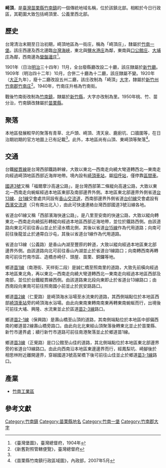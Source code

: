 {{noteTA　
|1 = zh-cn:庄; zh-hk:庄; zh-tw:庄;
}}
'''崎頂'''，是[[臺灣|臺灣]][[苗栗縣|苗栗縣]][[竹南鎮|竹南鎮]]的一個傳統地域名稱，位於該鎮北部。相較於今日行政區，其範圍大致包括崎頂里、公義里西北部。

==歷史==
台灣清治末期至日治初期，崎頂地區為一街庄，稱為「崎頂庄」，隸屬於[[竹南一堡|竹南一堡]]。該庄西邊及西北邊臨[[台灣海峽|台灣海峽]]，東北與[[鹽水港_(新竹市)|鹽水港庄]]為鄰，東南與[[口公館庄|口公館庄]]、[[大埔_(苗栗縣竹南鎮)|大埔庄]]為鄰，西南邊為[[營盤邊庄|營盤邊庄]]<ref name="臺灣堡圖">《臺灣堡圖》，臺灣總督府，1904年</ref>。

1901年（日治[[明治|明治]]三十四年）11月，全台廢縣廳改設二十廳，該庄隸屬於[[新竹廳|新竹廳]]。1909年（明治四十二年）10月，合併二十廳為十二廳，該庄隸屬不變。1920年（[[大正|大正]]九年），廢十二廳改設五州二廳，該庄改制為「崎頂」[[大字|大字]]，隸屬於[[新竹州|新竹州]][[竹南郡|竹南郡]][[竹南庄|竹南庄]]<ref>《新舊對照管轄便覽》，臺灣總督府</ref>。1940年，竹南庄升格為竹南街。

戰後竹南街改制為[[竹南鎮|竹南鎮]]，隸屬於[[新竹縣|新竹縣]]，大字亦改制為里。1950年桃、竹、苗分治，竹南鎮改隸屬於[[苗栗縣|苗栗縣]]。

==聚落==
本地區發展較早的聚落有青草、北戶頭、崎頂、清天泉、鹿廚坑、口牆圍等，在日治期初期的官方地圖上已有記載<ref name="臺灣堡圖"/>。此外，本地區尚有山頂、東崎頂等聚落<ref>《苗栗縣竹南鎮行政區域圖》，內政部，2007年5月</ref>。

==交通==
台鐵[[縱貫線_(鐵路)|縱貫線]]是台灣西部鐵路幹線，大致以東北—西南走向繞大彎道轉西北—東南走向經過崎頂地區西部近海岸地帶。境內設有[[崎頂車站|崎頂車站]]，屬[[招呼站_(台鐵)|招呼站]]，僅停靠[[臺鐵區間車|區間車]]。

[[福爾摩沙高速公路|國道3號]]又稱「福爾摩沙高速公路」，是台灣西部第二條縱向高速公路，大致以東北—西南走向蜿蜒經過本地區東部及南部邊界外側。本地區東北部邊界外側省道[[台13線|台13線]]、[[台1線|台1線]]交會處共同設有[[香山交流道|香山交流道]]，西南部邊界外側省道[[台61線|台61線]]交會處設有[[西濱交流道|西濱交流道]]（只有南出北入），由此可快速連絡台灣西部國道3號沿線各地。

省道台61線又稱「西部濱海快速公路」，是八里至安南的快速公路，大致以縱向轉東北—西南走向繞弧形轉縱向經過本地區西部近海地帶，並位於鐵路西側。由該道路向東北可前往香山並止於浸水橋北側，其後以省道[[台15線|台15線]]作為代用道路；向南可前往後龍並止於通霄白沙屯，其後以省道台1線作為代用道路。

省道台13線（公義路）是香山內湖至豐原的幹道，大致以縱向經過本地區東北部邊界外側。由該道路向北可前往香山內湖並止於省道台1線路口；向南轉西南再轉南可前往竹南市區、造橋赤崎仔、頭屋、苗栗、銅鑼等地。

鄉道[[苗1線|苗1線]]（南港街、天祥街二段）是誠仁橋至照南里的道路，大致先前橫向經過本地區東北角，再以東北—西南走向繞大彎道轉西北—東南走向經過本地區西部及南部，並位於台鐵縱貫線西側。由該道路東北段向東即止於省道台13線路口；由西南段向東南可前往照南國小前並止於民安路路口。

鄉道[[苗2線|苗2線]]（仁愛路）是崎頂海水浴場至水流東的道路，其西側端點位於本地區西部[[崎頂車站|崎頂車站]]旁的崎頂海水浴場。由此向東南東轉南南東再轉東南蜿蜒而行，出境後可前往大埔、興隆、水流東並止於區道[[苗2-3線|苗2-3線]]路口。

鄉道[[苗2-1線|苗2-1線]]（保興路）是壽山橋至山頂的道路，其南側端點位於本地區中部偏西南的鄉道苗2線壽山橋旁路口。由此向北北東經山頂聚落後轉東北並止於苗栗縣、新竹市邊界處；續行新竹市道路可前往南港聚落並止於鄉道苗1線。

鄉道[[苗3線|苗3線]]（正覺路）是口公館至山佳的道路，其北側端點位於本地區東北部邊界旁的省道台13線路口。由此向西南沿本地區東邊邊界而行，經鳳梨坑、崎腳後於相思林附近離開邊界，穿越國道3號高架橋下後可前往山佳並止於鄉道[[苗3-1線|苗3-1線]]路口。

==產業==
*[[竹南工業區|竹南工業區]]

==參考文獻==
{{reflist}}

{{竹南郡}}

[[Category:竹南鎮|Category:竹南鎮]]
[[Category:苗栗縣地名|Category:苗栗縣地名]]
[[Category:竹南一堡|Category:竹南一堡]]
[[Category:竹南郡大字|Category:竹南郡大字]]
